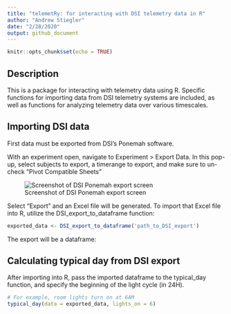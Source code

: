 ```yaml
---
title: "telemetRy: for interacting with DSI telemetry data in R"
author: "Andrew Stiegler"
date: "2/28/2020"
output: github_document
---
```


```r
knitr::opts_chunk$set(echo = TRUE)
```

## Description
This is a package for interacting with telemetry data using R. Specific 
functions for importing data from DSI telemetry systems are included, as well 
as functions for analyzing telemetry data over various timescales.

## Importing DSI data
First data must be exported from DSI's Ponemah software. 

With an experiment open, navigate to Experiment > Export Data. In this pop-up, 
select subjects to export, a timerange to export, and make sure to un-check 
"Pivot Compatible Sheets"

![Screenshot of DSI Ponemah export screen](images/ponemah_export_pivot.png)



Select "Export" and an Excel file will be generated. To import that Excel file 
into R, utilize the DSI_export_to_dataframe function:
```r
exported_data <- DSI_export_to_dataframe('path_to_DSI_export')
```

The export will be a dataframe:

## Calculating typical day from DSI export
After importing into R, pass the imported dataframe to the typical_day function, 
and specify the beginning of the light cycle (in 24H). 
```r
# For example, room lights turn on at 6AM
typical_day(data = exported_data, lights_on = 6)
```

